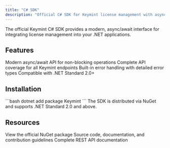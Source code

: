 ```yaml
---
title: "C# SDK"
description: "Official C# SDK for Keymint license management with async/await support."
---
```


<Info>
The official Keymint C# SDK provides a modern, async/await interface for integrating license management into your .NET applications.
</Info>

## Features

<CardGroup cols={2}>
  <Card title="Async/Await Support" icon="bolt">
    Modern async/await API for non-blocking operations
  </Card>
  <Card title="Comprehensive Coverage" icon="shield-check">
    Complete API coverage for all Keymint endpoints
  </Card>
  <Card title="Error Handling" icon="triangle-exclamation">
    Built-in error handling with detailed error types
  </Card>
  <Card title=".NET Standard" icon="dotnet">
    Compatible with .NET Standard 2.0+
  </Card>
</CardGroup>

## Installation

<Tabs>
  <Tab title="NuGet">
    ```bash
    dotnet add package Keymint
    ```
  </Tab>
</Tabs>

<Note>
The SDK is distributed via NuGet and supports .NET Standard 2.0 and above.
</Note>

## Resources

<CardGroup cols={2}>
  <Card title="NuGet Package" icon="box" href="https://www.nuget.org/packages/Keymint">
    View the official NuGet package
  </Card>
  <Card title="GitHub Repository" icon="github" href="https://github.com/keymint-dev/Keymint-CSharp">
    Source code, documentation, and contribution guidelines
  </Card>
  <Card title="API Reference" icon="book" href="/api-reference/overview">
    Complete REST API documentation
  </Card>
</CardGroup>
